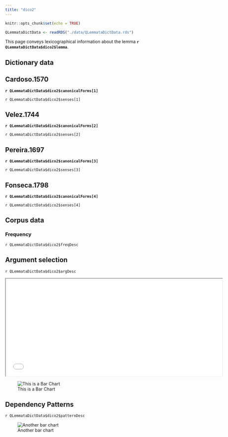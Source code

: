 ```yaml
---
title: "dico2"
---
```



```r
knitr::opts_chunk$set(echo = TRUE)

QLemmataDictData <- readRDS("./data/QLemmataDictData.rds")

```


This page conveys lexicographical information about the lemma **`r QLemmataDictData$dico2$lemma`**.

## Dictionary data

::: panel-tabset
## Cardoso.1570
**`r QLemmataDictData$dico2$canonicalForms[1]`**

`r QLemmataDictData$dico2$senses[1]`

## Velez.1744
**`r QLemmataDictData$dico2$canonicalForms[2]`**

`r QLemmataDictData$dico2$senses[2]`

## Pereira.1697
**`r QLemmataDictData$dico2$canonicalForms[3]`**

`r QLemmataDictData$dico2$senses[3]`

## Fonseca.1798
**`r QLemmataDictData$dico2$canonicalForms[4]`**

`r QLemmataDictData$dico2$senses[4]`

:::


## Corpus data

### Frequency
`r QLemmataDictData$dico2$freqDesc`

::: panel-tabset
## Argument selection
`r QLemmataDictData$dico2$argDesc`

<iframe width="700" height="315" src="./img/dico2_ArgcTree.html">

</iframe>

::: column-margin
![This is a Bar Chart](./img/dico2_ArgsFreqBars.webp)
:::

## Dependency Patterns
`r QLemmataDictData$dico2$patternDesc`

::: column-margin
![Another bar chart](./img/dico2_FrameFreqBars.webp)
:::

:::

